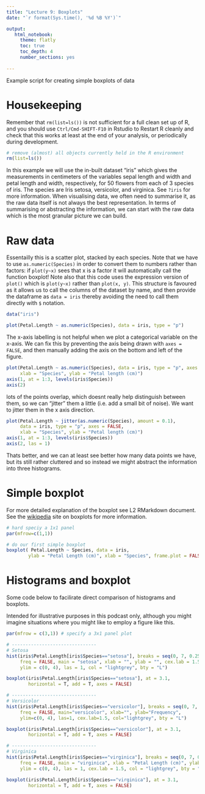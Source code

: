 ```yaml
---
title: "Lecture 9: Boxplots"
date: "`r format(Sys.time(), '%d %B %Y')`"

output:
   html_notebook:
     theme: flatly
     toc: true
     toc_depth: 4
     number_sections: yes
     
---
```



Example script for creating simple boxplots of data


# Housekeeping

Remember that `rm(list=ls())` is not sufficient for a full clean set up of R, and you should use `Ctrl/Cmd-SHIFT-F10` in Rstudio to Restart R cleanly and check that this works at least at the end of your analysis, or periodically during development.

```r
# remove (almost) all objects currently held in the R environment
rm(list=ls()) 
```


In this example we will use the in-built dataset "iris" which gives the measurements in centimeters of the variables sepal length and width and petal length and width, respectively, for 50 flowers from each of 3 species of iris. The species are Iris setosa, versicolor, and virginica. See `?iris` for more information. When visualising data, we often need to summarise it, as the raw data itself is not always the best representation. In terms of summarising or abstracting the information, we can start with the raw data which is the most granular picture we can build.

# Raw data

Essentailly this is a scatter plot, stacked by each species. Note that we have to use `as.numeric(Species)` in order to convert them to numbers rather than factors: if `plot(y~x)` sees that x is a factor it will automatically call the function boxplot! Note also that this code uses the expression version of `plot()` which is `plot(y~x)` rather than `plot(x, y)`. This structure is favoured as it allows us to call the columns of the dataset by name, and then provide the dataframe as `data = iris` thereby avoiding the need to call them directly with `$` notation.

```r

data("iris")

plot(Petal.Length ~ as.numeric(Species), data = iris, type = "p")

```

The x-axis labelling is not helpful when we plot a categorical variable on the x-axis. We can fix this by preventing the axis being drawn with `axes = FALSE`, and then manually adding the axis on the bottom and left of the figure.

```r
plot(Petal.Length ~ as.numeric(Species), data = iris, type = "p", axes = FALSE,
     xlab = "Species", ylab = "Petal length (cm)")
axis(1, at = 1:3, levels(iris$Species))
axis(2)

```


lots of the points overlap, which doesnt really help distinguish between them, so we can "jitter" them a little (i.e. add a small bit of noise). We want to jitter them in the x axis direction.

```r
plot(Petal.Length ~ jitter(as.numeric(Species), amount = 0.1), 
     data = iris, type = "p", axes = FALSE, 
     xlab = "Species", ylab = "Petal length (cm)")
axis(1, at = 1:3, levels(iris$Species))
axis(2, las = 1)
```

Thats better, and we can at least see better how many data points we have, but its still rather cluttered and so instead we might abstract the information into three histograms.


# Simple boxplot

For more detailed explanation of the boxplot see L2 RMarkdown document. See the [wikipedia](http://en.wikipedia.org/wiki/Box_plot) site on boxplots for more information.

```r

# hard speciy a 1x1 panel
par(mfrow=c(1,1))

# do our first simple boxplot
boxplot( Petal.Length ~ Species, data = iris,
		ylab = "Petal Length (cm)", xlab = "Species", frame.plot = FALSE)
```

# Histograms and boxplot 

Some code below to facilirate direct comparison of histograms and boxplots.

Intended for illustrative purposes in this podcast only, although you might imagine situations where you might like to employ a figure like this.

```r
par(mfrow = c(3,1)) # specify a 3x1 panel plot

# -------------------------------
# Setosa
hist(iris$Petal.Length[iris$Species=="setosa"], breaks = seq(0, 7, 0.25),
     freq = FALSE, main = "setosa", xlab = "", ylab = "", cex.lab = 1.5, 
     ylim = c(0, 4), las = 1, col = "lightgrey", bty = "L")

boxplot(iris$Petal.Length[iris$Species=="setosa"], at = 3.1, 
        horizontal = T, add = T, axes = FALSE)

# -------------------------------
# Versicolor
hist(iris$Petal.Length[iris$Species=="versicolor"], breaks = seq(0, 7, 0.25),
     freq = FALSE, main="versicolor", xlab="", ylab="Frequency", 
     ylim=c(0, 4), las=1, cex.lab=1.5, col="lightgrey", bty = "L")

boxplot(iris$Petal.Length[iris$Species=="versicolor"], at = 3.1,
        horizontal = T, add = T, axes = FALSE)

# -------------------------------
# Virginica
hist(iris$Petal.Length[iris$Species=="virginica"], breaks = seq(0, 7, 0.25),
     freq = FALSE, main = "virginica", xlab = "Petal Length (cm)", ylab = "", 
     ylim = c(0, 4), las = 1, cex.lab = 1.5, col = "lightgrey", bty = "L")

boxplot(iris$Petal.Length[iris$Species=="virginica"], at = 3.1, 
        horizontal = T, add = T, axes = FALSE)
```



      







